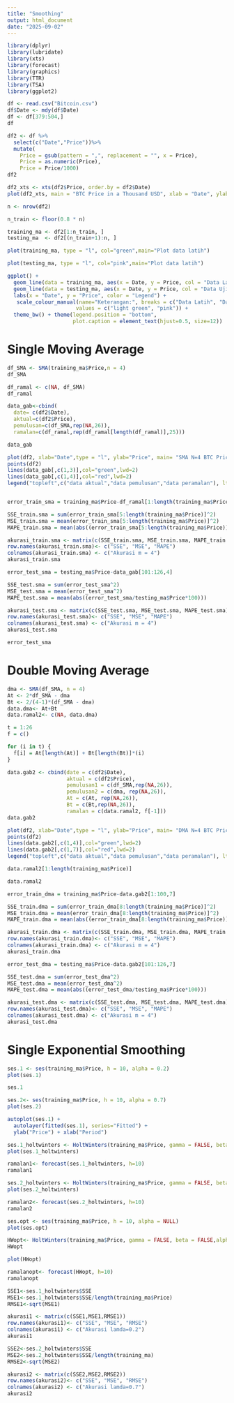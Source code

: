 ```yaml
---
title: "Smoothing"
output: html_document
date: "2025-09-02"
---
```


```r
library(dplyr)
library(lubridate)
library(xts)
library(forecast)
library(graphics)
library(TTR)
library(TSA)
library(ggplot2)
```

```r
df <- read.csv("Bitcoin.csv")
df$Date <- mdy(df$Date)
df <- df[379:504,]
df
```

```r
df2 <- df %>%
  select(c("Date","Price"))%>%
  mutate(
    Price = gsub(pattern = ",", replacement = "", x = Price),
    Price = as.numeric(Price),
    Price = Price/1000)
df2
```

```r
df2_xts <- xts(df2$Price, order.by = df2$Date)
plot(df2_xts, main = "BTC Price in a Thousand USD", xlab = "Date", ylab = "Price")
```

```r
n <- nrow(df2)

n_train <- floor(0.8 * n)

training_ma <- df2[1:n_train, ]
testing_ma  <- df2[(n_train+1):n, ]

```

```r
plot(training_ma, type = "l", col="green",main="Plot data latih")
```

```r
plot(testing_ma, type = "l", col="pink",main="Plot data latih")
```

```r
ggplot() + 
  geom_line(data = training_ma, aes(x = Date, y = Price, col = "Data Latih")) +
  geom_line(data = testing_ma, aes(x = Date, y = Price, col = "Data Uji")) +
  labs(x = "Date", y = "Price", color = "Legend") +
   scale_colour_manual(name="Keterangan:", breaks = c("Data Latih", "Data Uji"),
                      values = c("light green", "pink")) + 
  theme_bw() + theme(legend.position = "bottom",
                     plot.caption = element_text(hjust=0.5, size=12))
```

# Single Moving Average

```r
df_SMA <- SMA(training_ma$Price,n = 4)
df_SMA
```

```r
df_ramal <- c(NA, df_SMA)
df_ramal
```

```r
data_gab<-cbind(
  date= c(df2$Date),
  aktual=c(df2$Price),
  pemulusan=c(df_SMA,rep(NA,26)),
  ramalan=c(df_ramal,rep(df_ramal[length(df_ramal)],25)))

data_gab
```

```r
plot(df2, xlab="Date",type = "l", ylab="Price", main= "SMA N=4 BTC Price")
points(df2)
lines(data_gab[,c(1,3)],col="green",lwd=2)
lines(data_gab[,c(1,4)],col="red",lwd=2)
legend("topleft",c("data aktual","data pemulusan","data peramalan"), lty=8, col=c("black","green","red"), cex=0.5)
```

```r

```

```r
error_train_sma = training_ma$Price-df_ramal[1:length(training_ma$Price)]

SSE_train.sma = sum(error_train_sma[5:length(training_ma$Price)]^2)
MSE_train.sma = mean(error_train_sma[5:length(training_ma$Price)]^2)
MAPE_train.sma = mean(abs((error_train_sma[5:length(training_ma$Price)]/training_ma[5:length(training_ma),2])*100))

akurasi_train.sma <- matrix(c(SSE_train.sma, MSE_train.sma, MAPE_train.sma))
row.names(akurasi_train.sma)<- c("SSE", "MSE", "MAPE")
colnames(akurasi_train.sma) <- c("Akurasi m = 4")
akurasi_train.sma
```

```r
error_test_sma = testing_ma$Price-data_gab[101:126,4]

SSE_test.sma = sum(error_test_sma^2)
MSE_test.sma = mean(error_test_sma^2)
MAPE_test.sma = mean(abs((error_test_sma/testing_ma$Price*100)))

akurasi_test.sma <- matrix(c(SSE_test.sma, MSE_test.sma, MAPE_test.sma))
row.names(akurasi_test.sma)<- c("SSE", "MSE", "MAPE")
colnames(akurasi_test.sma) <- c("Akurasi m = 4")
akurasi_test.sma

```

```r
error_test_sma
```

# Double Moving Average

```r
dma <- SMA(df_SMA, n = 4)
At <- 2*df_SMA - dma
Bt <- 2/(4-1)*(df_SMA - dma)
data.dma<- At+Bt
data.ramal2<- c(NA, data.dma)

t = 1:26
f = c()

for (i in t) {
  f[i] = At[length(At)] + Bt[length(Bt)]*(i)
}

data.gab2 <- cbind(date = c(df2$Date),
                   aktual = c(df2$Price), 
                   pemulusan1 = c(df_SMA,rep(NA,26)),
                   pemulusan2 = c(dma, rep(NA,26)),
                   At = c(At, rep(NA,26)), 
                   Bt = c(Bt,rep(NA,26)),
                   ramalan = c(data.ramal2, f[-1]))
data.gab2
```

```r
plot(df2, xlab="Date",type = "l", ylab="Price", main= "DMA N=4 BTC Price")
points(df2)
lines(data.gab2[,c(1,4)],col="green",lwd=2)
lines(data.gab2[,c(1,7)],col="red",lwd=2)
legend("topleft",c("data aktual","data pemulusan","data peramalan"), lty=8, col=c("black","green","red"), cex=0.8)
```

```r
data.ramal2[1:length(training_ma$Price)]
```

```r
data.ramal2
```

```r
error_train_dma = training_ma$Price-data.gab2[1:100,7]

SSE_train.dma = sum(error_train_dma[8:length(training_ma$Price)]^2)
MSE_train.dma = mean(error_train_dma[8:length(training_ma$Price)]^2)
MAPE_train.dma = mean(abs((error_train_dma[8:length(training_ma$Price)]/training_ma[8:length(training_ma$Price),2])*100))

akurasi_train.dma <- matrix(c(SSE_train.dma, MSE_train.dma, MAPE_train.dma))
row.names(akurasi_train.dma)<- c("SSE", "MSE", "MAPE")
colnames(akurasi_train.dma) <- c("Akurasi m = 4")
akurasi_train.dma
```

```r
error_test_dma = testing_ma$Price-data.gab2[101:126,7]

SSE_test.dma = sum(error_test_dma^2)
MSE_test.dma = mean(error_test_dma^2)
MAPE_test.dma = mean(abs((error_test_dma/testing_ma$Price*100)))

akurasi_test.dma <- matrix(c(SSE_test.dma, MSE_test.dma, MAPE_test.dma))
row.names(akurasi_test.dma)<- c("SSE", "MSE", "MAPE")
colnames(akurasi_test.dma) <- c("Akurasi m = 4")
akurasi_test.dma
```

# Single Exponential Smoothing

```r
ses.1 <- ses(training_ma$Price, h = 10, alpha = 0.2)
plot(ses.1)
```

```r
ses.1
```

```r
ses.2<- ses(training_ma$Price, h = 10, alpha = 0.7)
plot(ses.2)
```

```r
autoplot(ses.1) +
  autolayer(fitted(ses.1), series="Fitted") +
  ylab("Price") + xlab("Period")
```

```r
ses.1_holtwinters <- HoltWinters(training_ma$Price, gamma = FALSE, beta = FALSE, alpha = 0.2)
plot(ses.1_holtwinters)
```

```r
ramalan1<- forecast(ses.1_holtwinters, h=10)
ramalan1
```

```r
ses.2_holtwinters <- HoltWinters(training_ma$Price, gamma = FALSE, beta = FALSE, alpha = 0.7)
plot(ses.2_holtwinters)
```

```r
ramalan2<- forecast(ses.2_holtwinters, h=10)
ramalan2
```

```r
ses.opt <- ses(training_ma$Price, h = 10, alpha = NULL)
plot(ses.opt)
```

```r
HWopt<- HoltWinters(training_ma$Price, gamma = FALSE, beta = FALSE,alpha = NULL)
HWopt
```

```r
plot(HWopt)
```

```r
ramalanopt<- forecast(HWopt, h=10)
ramalanopt
```

```r
SSE1<-ses.1_holtwinters$SSE
MSE1<-ses.1_holtwinters$SSE/length(training_ma$Price)
RMSE1<-sqrt(MSE1)

akurasi1 <- matrix(c(SSE1,MSE1,RMSE1))
row.names(akurasi1)<- c("SSE", "MSE", "RMSE")
colnames(akurasi1) <- c("Akurasi lamda=0.2")
akurasi1
```

```r
SSE2<-ses.2_holtwinters$SSE
MSE2<-ses.2_holtwinters$SSE/length(training_ma)
RMSE2<-sqrt(MSE2)

akurasi2 <- matrix(c(SSE2,MSE2,RMSE2))
row.names(akurasi2)<- c("SSE", "MSE", "RMSE")
colnames(akurasi2) <- c("Akurasi lamda=0.7")
akurasi2
```
